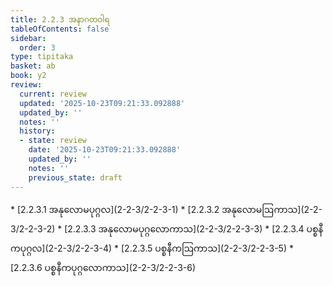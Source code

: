 ```yaml
---
title: 2.2.3 အနာဂတဝါရ
tableOfContents: false
sidebar:
  order: 3
type: tipitaka
basket: ab
book: y2
review:
  current: review
  updated: '2025-10-23T09:21:33.092888'
  updated_by: ''
  notes: ''
  history:
  - state: review
    date: '2025-10-23T09:21:33.092888'
    updated_by: ''
    notes: ''
    previous_state: draft
---
```



<ReviewStatus review={frontmatter.review} showDetails={true} />

<HypothesisAnnotation frontmatter={frontmatter} />

<DynamicBreadcrumb />



<TableOfContents book="y2" section="2.2.3">
* [2.2.3.1 အနုလောမပုဂ္ဂလ](2-2-3/2-2-3-1)
* [2.2.3.2 အနုလောမဩကာသ](2-2-3/2-2-3-2)
* [2.2.3.3 အနုလောမပုဂ္ဂလောကာသ](2-2-3/2-2-3-3)
* [2.2.3.4 ပစ္စနီကပုဂ္ဂလ](2-2-3/2-2-3-4)
* [2.2.3.5 ပစ္စနီကဩကာသ](2-2-3/2-2-3-5)
* [2.2.3.6 ပစ္စနီကပုဂ္ဂလောကာသ](2-2-3/2-2-3-6)
</TableOfContents>